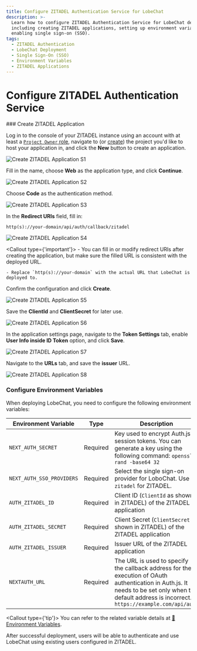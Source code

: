 ```yaml
---
title: Configure ZITADEL Authentication Service for LobeChat
description: >-
  Learn how to configure ZITADEL Authentication Service for LobeChat deployment,
  including creating ZITADEL applications, setting up environment variables, and
  enabling single sign-on (SSO).
tags:
  - ZITADEL Authentication
  - LobeChat Deployment
  - Single Sign-On (SSO)
  - Environment Variables
  - ZITADEL Applications
---
```


# Configure ZITADEL Authentication Service

<Steps>
  ### Create ZITADEL Application

  Log in to the console of your ZITADEL instance using an account with at least a [`Project Owner` role](https://zitadel.com/docs/guides/manage/console/managers#roles), navigate to (or [create](https://zitadel.com/docs/guides/manage/console/projects#create-a-project)) the project you'd like to host your application in, and click the **New** button to create an application.

  <Image alt="Create ZITADEL Application S1" inStep src="https://github.com/lobehub/lobe-chat/assets/8692892/b05473ad-04a6-4ebc-9810-116c778d4448" />

  Fill in the name, choose **Web** as the application type, and click **Continue**.

  <Image alt="Create ZITADEL Application S2" inStep src="https://github.com/lobehub/lobe-chat/assets/8692892/5a0e6c58-9e6f-4ffb-8af2-32e48cfb45b0" />

  Choose **Code** as the authentication method.

  <Image alt="Create ZITADEL Application S3" inStep src="https://github.com/lobehub/lobe-chat/assets/8692892/14ecaa12-74a1-4e2f-b171-9d9ac09d3d63" />

  In the **Redirect URIs** field, fill in:

  ```
  http(s)://your-domain/api/auth/callback/zitadel
  ```

  <Image alt="Create ZITADEL Application S4" inStep src="https://github.com/lobehub/lobe-chat/assets/8692892/4ff3c3a0-9ca0-45ff-8f3a-219f4445098b" />

  <Callout type={'important'}>
    - You can fill in or modify redirect URIs after creating the application, but make sure the filled
      URL is consistent with the deployed URL.

    - Replace `http(s)://your-domain` with the actual URL that LobeChat is deployed to.
  </Callout>

  Confirm the configuration and click **Create**.

  <Image alt="Create ZITADEL Application S5" inStep src="https://github.com/lobehub/lobe-chat/assets/8692892/bee24764-aa42-47d9-ad43-bcb8e7b35bc3" />

  Save the **ClientId** and **ClientSecret** for later use.

  <Image alt="Create ZITADEL Application S6" inStep src="https://github.com/lobehub/lobe-chat/assets/8692892/407b4eed-7f21-4aa6-b68f-9bae2faf09d0" />

  In the application settings page, navigate to the **Token Settings** tab, enable **User Info inside ID Token** option, and click **Save**.

  <Image alt="Create ZITADEL Application S7" inStep src="https://github.com/lobehub/lobe-chat/assets/8692892/d84235b1-45f6-447d-bdd9-58ab9527dc9b" />

  Navigate to the **URLs** tab, and save the **issuer** URL.

  <Image alt="Create ZITADEL Application S8" inStep src="https://github.com/lobehub/lobe-chat/assets/8692892/d12a2661-7b98-484f-8f3d-07e84d42ae08" />

  ### Configure Environment Variables

  When deploying LobeChat, you need to configure the following environment variables:

  | Environment Variable      | Type     | Description                                                                                                                                                                                         |
  | ------------------------- | -------- | --------------------------------------------------------------------------------------------------------------------------------------------------------------------------------------------------- |
  | `NEXT_AUTH_SECRET`        | Required | Key used to encrypt Auth.js session tokens. You can generate a key using the following command: `openssl rand -base64 32`                                                                           |
  | `NEXT_AUTH_SSO_PROVIDERS` | Required | Select the single sign-on provider for LoboChat. Use `zitadel` for ZITADEL.                                                                                                                         |
  | `AUTH_ZITADEL_ID`         | Required | Client ID (`ClientId` as shown in ZITADEL) of the ZITADEL application                                                                                                                               |
  | `AUTH_ZITADEL_SECRET`     | Required | Client Secret (`ClientSecret` as shown in ZITADEL) of the ZITADEL application                                                                                                                       |
  | `AUTH_ZITADEL_ISSUER`     | Required | Issuer URL of the ZITADEL application                                                                                                                                                               |
  | `NEXTAUTH_URL`            | Required | The URL is used to specify the callback address for the execution of OAuth authentication in Auth.js. It needs to be set only when the default address is incorrect. `https://example.com/api/auth` |

  <Callout type={'tip'}>
    You can refer to the related variable details at [📘Environment Variables](/docs/self-hosting/environment-variables/auth#zitadel).
  </Callout>
</Steps>

<Callout>
  After successful deployment, users will be able to authenticate and use LobeChat using existing
  users configured in ZITADEL.
</Callout>
